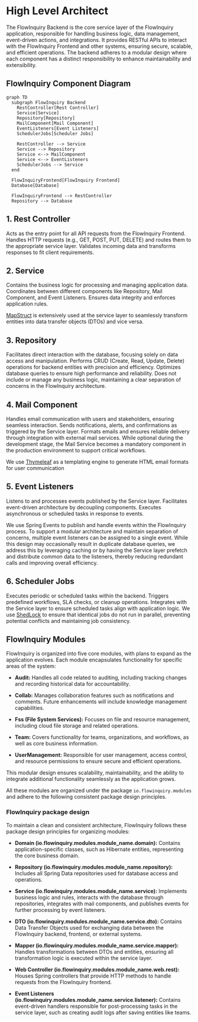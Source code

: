 # High Level Architect

The FlowInquiry Backend is the core service layer of the FlowInquiry application, responsible for handling business logic, data management, event-driven actions, and integrations. It provides RESTful APIs to interact with the FlowInquiry Frontend and other systems, ensuring secure, scalable, and efficient operations. The backend adheres to a modular design where each component has a distinct responsibility to enhance maintainability and extensibility.

## FlowInquiry Component Diagram

```mermaid
graph TD
  subgraph FlowInquiry Backend
    RestController[Rest Controller]
    Service[Service]
    Repository[Repository]
    MailComponent[Mail Component]
    EventListeners[Event Listeners]
    SchedulerJobs[Scheduler Jobs]

    RestController --> Service
    Service --> Repository
    Service <--> MailComponent
    Service <--> EventListeners
    SchedulerJobs --> Service
  end

  FlowInquiryFrontend[FlowInquiry Frontend]
  Database[Database]

  FlowInquiryFrontend --> RestController
  Repository --> Database
```

## 1. Rest Controller

Acts as the entry point for all API requests from the FlowInquiry Frontend.
Handles HTTP requests (e.g., GET, POST, PUT, DELETE) and routes them to the appropriate service layer.
Validates incoming data and transforms responses to fit client requirements.

## 2. Service

Contains the business logic for processing and managing application data.
Coordinates between different components like Repository, Mail Component, and Event Listeners.
Ensures data integrity and enforces application rules.

[MapStruct](https://mapstruct.org/) is extensively used at the service layer to seamlessly transform entities into data transfer objects (DTOs) and vice versa.

## 3. Repository

Facilitates direct interaction with the database, focusing solely on data access and manipulation.
Performs CRUD (Create, Read, Update, Delete) operations for backend entities with precision and efficiency.
Optimizes database queries to ensure high performance and reliability.
Does not include or manage any business logic, maintaining a clear separation of concerns in the FlowInquiry architecture.

## 4. Mail Component

Handles email communication with users and stakeholders, ensuring seamless interaction.
Sends notifications, alerts, and confirmations as triggered by the Service layer.
Formats emails and ensures reliable delivery through integration with external mail services.
While optional during the development stage, the Mail Service becomes a mandatory component in the production environment to support critical workflows.

We use [Thymeleaf](https://www.thymeleaf.org/) as a templating engine to generate HTML email formats for user communication

## 5. Event Listeners

Listens to and processes events published by the Service layer.
Facilitates event-driven architecture by decoupling components.
Executes asynchronous or scheduled tasks in response to events.

We use Spring Events to publish and handle events within the FlowInquiry process. To support a modular architecture and maintain separation of concerns, multiple event listeners can be assigned to a single event. While this design may occasionally result in duplicate database queries, we address this by leveraging caching or by having the Service layer prefetch and distribute common data to the listeners, thereby reducing redundant calls and improving overall efficiency.

## 6. Scheduler Jobs

Executes periodic or scheduled tasks within the backend.
Triggers predefined workflows, SLA checks, or cleanup operations.
Integrates with the Service layer to ensure scheduled tasks align with application logic.
We use [ShedLock](https://github.com/lukas-krecan/ShedLock) to ensure that identical jobs do not run in parallel, preventing potential conflicts and maintaining job consistency.

## FlowInquiry Modules

FlowInquiry is organized into five core modules, with plans to expand as the application evolves. Each module encapsulates functionality for specific areas of the system:

- **Audit:**
  Handles all code related to auditing, including tracking changes and recording historical data for accountability.

- **Collab:**
  Manages collaboration features such as notifications and comments. Future enhancements will include knowledge management capabilities.

- **Fss (File System Services):**
  Focuses on file and resource management, including cloud file storage and related operations.

- **Team:**
  Covers functionality for teams, organizations, and workflows, as well as core business information.

- **UserManagement:**
  Responsible for user management, access control, and resource permissions to ensure secure and efficient operations.

This modular design ensures scalability, maintainability, and the ability to integrate additional functionality seamlessly as the application grows.

All these modules are organized under the package `io.flowinquiry.modules` and adhere to the following consistent package design principles.

### FlowInquiry package design

To maintain a clean and consistent architecture, FlowInquiry follows these package design principles for organizing modules:

- **Domain (io.flowinquiry.modules.module_name.domain):**
  Contains application-specific classes, such as Hibernate entities, representing the core business domain.

- **Repository (io.flowinquiry.modules.module_name.repository):**
  Includes all Spring Data repositories used for database access and operations.

- **Service (io.flowinquiry.modules.module_name.service):**
  Implements business logic and rules, interacts with the database through repositories, integrates with mail components, and publishes events for further processing by event listeners.

- **DTO (io.flowinquiry.modules.module_name.service.dto):**
  Contains Data Transfer Objects used for exchanging data between the FlowInquiry backend, frontend, or external systems.

- **Mapper (io.flowinquiry.modules.module_name.service.mapper):**
  Handles transformations between DTOs and entities, ensuring all transformation logic is executed within the service layer.

- **Web Controller (io.flowinquiry.modules.module_name.web.rest):**
  Houses Spring controllers that provide HTTP methods to handle requests from the FlowInquiry frontend.

- **Event Listeners (io.flowinquiry.modules.module_name.service.listener):**
  Contains event-driven handlers responsible for post-processing tasks in the service layer, such as creating audit logs after saving entities like teams.
